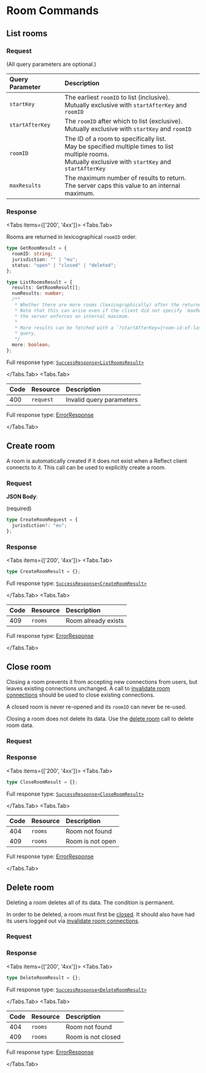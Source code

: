 
# Room Commands

## List rooms

<Permission name="rooms:read" />

### Request

<Resource method="GET" path="/rooms" />

(All query parameters are optional.)

| Query Parameter | Description                                                                                                                                                   |
| :-------------- | :------------------------------------------------------------------------------------------------------------------------------------------------------------ |
| `startKey`      | The earliest `roomID` to list (inclusive).<br/>Mutually exclusive with `startAfterKey` and `roomID`                                                           |
| `startAfterKey` | The `roomID` after which to list (exclusive).<br/>Mutually exclusive with `startKey` and `roomID`                                                             |
| `roomID`        | The ID of a room to specifically list.<br/>May be specified multiple times to list multiple rooms.<br/>Mutually exclusive with `startKey` and `startAfterKey` |
| `maxResults`    | The maximum number of results to return.<br/>The server caps this value to an internal maximum.                                                               |

### Response

<Tabs items={['200', '4xx']}>
<Tabs.Tab>

Rooms are returned in lexicographical `roomID` order.

```typescript copy
type GetRoomResult = {
  roomID: string;
  jurisdiction: "" | "eu";
  status: "open" | "closed" | "deleted";
};

type ListRoomsResult = {
  results: GetRoomResult[];
  numResults: number;
  /**
   * Whether there are more rooms (lexicographically) after the returned results.
   * Note that this can arise even if the client did not specify `maxResults`, as
   * the server enforces an internal maximum.
   *
   * More results can be fetched with a `?startAfterKey={room-id-of-last-result}`
   * query.
   */
  more: boolean;
};
```

Full response type: [`SuccessResponse<ListRoomsResult>`](overview#200)

</Tabs.Tab>
<Tabs.Tab>

| Code | Resource  | Description              |
| :--- | :-------- | :----------------------- |
| 400  | `request` | Invalid query parameters |

Full response type: [ErrorResponse](overview#4xx)

</Tabs.Tab>
</Tabs>

## Create room

A room is automatically created if it does not exist when a Reflect client connects to it.
This call can be used to explicitly create a room.

<Permission name="rooms:create" />

### Request

<Resource
  method="POST"
  path="/rooms:create?roomID={room-id}"
  body='{"jurisdiction":"eu"}'
/>

**JSON Body**:

(required)

```typescript copy
type CreateRoomRequest = {
  jurisdiction?: "eu";
};
```

### Response

<Tabs items={['200', '4xx']}>
<Tabs.Tab>

```typescript copy
type CreateRoomResult = {};
```

Full response type: [`SuccessResponse<CreateRoomResult>`](overview#200)

</Tabs.Tab>
<Tabs.Tab>

| Code | Resource | Description         |
| :--- | :------- | :------------------ |
| 409  | `rooms`  | Room already exists |

Full response type: [ErrorResponse](overview#4xx)

</Tabs.Tab>
</Tabs>

## Close room

Closing a room prevents it from accepting new connections from users, but leaves
existing connections unchanged. A call to [invalidate room connections](connections#invalidate-room-connections)
should be used to close existing connections.

A closed room is never re-opened and its `roomID` can never be re-used.

Closing a room does not delete its data. Use the
[delete room](#delete-room) call to delete room data.

<Permission name="rooms:close" />

### Request

<Resource method="POST" path="/rooms:close?roomID={room-id}" />

### Response

<Tabs items={['200', '4xx']}>
<Tabs.Tab>

```typescript copy
type CloseRoomResult = {};
```

Full response type: [`SuccessResponse<CloseRoomResult>`](overview#200)

</Tabs.Tab>
<Tabs.Tab>

| Code | Resource | Description      |
| :--- | :------- | :--------------- |
| 404  | `rooms`  | Room not found   |
| 409  | `rooms`  | Room is not open |

Full response type: [ErrorResponse](overview#4xx)

</Tabs.Tab>
</Tabs>

## Delete room

Deleting a room deletes all of its data. The condition is permanent.

In order to be deleted, a room must first be [closed](#close-room). It should also
have had its users logged out via [invalidate room connections](connections#invalidate-room-connections).

<Permission name="rooms:delete" />

### Request

<Resource method="POST" path="/rooms:delete?roomID={room-id}" />

### Response

<Tabs items={['200', '4xx']}>
<Tabs.Tab>

```typescript copy
type DeleteRoomResult = {};
```

Full response type: [`SuccessResponse<DeleteRoomResult>`](overview#200)

</Tabs.Tab>
<Tabs.Tab>

| Code | Resource | Description        |
| :--- | :------- | :----------------- |
| 404  | `rooms`  | Room not found     |
| 409  | `rooms`  | Room is not closed |

Full response type: [ErrorResponse](overview#4xx)

</Tabs.Tab>
</Tabs>
